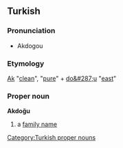 == Turkish ==
=== Pronunciation ===
* Akdogou
=== Etymology ===
[[Ak]] "[[clean]]", "[[pure]]" + [[do&#287;u]] "[[east]]"
=== Proper noun ===
[[Category:Turkish proper nouns]]
'''Akdo&#287;u'''
# a [[family name]]